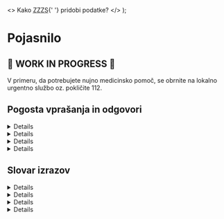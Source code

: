 
  <>
    Kako <abbr title="Zavod za zdravstveno zavarovanje Slovenije">ZZZS</abbr>{' '}
    pridobi podatke?
  </>
);

# Pojasnilo

## 🚧 **WORK IN PROGRESS** 🚧

V primeru, da potrebujete nujno medicinsko pomoč, se obrnite na lokalno
urgentno službo oz. pokličite 112.

## Pogosta vprašanja in odgovori

<Details id="data-source" summaryText="Od kode pridobivate podatke?">

    <abbr title="Zavod za zdravstveno zavarovanje Slovenije">ZZZS</abbr> redno
    javno objavlja [seznam zdravnikov, ki jih lahko izberemo za osebne
    zdravnike](https://zavarovanec.zzzs.si/wps/portal/portali/azos/ioz/ioz_izvajalci),
    s podatki o zasedenosti splošnih zdravnikov, pediatrov, ginekologov ter
    zobozdravnikov v javni zdravstveni mreži.

    Podatke uredimo in pripravimo za strojno branje ter jih shranimo [v
    odložišče](https://github.com/sledilnik/zdravniki-data). Koordinate, ki jih
    lahko prikažemo na zemljevidu, pridobimo prek naslovov ustanov, ki jih nato
    s pomočjo [Registra prostorskih enot
    (RPE)](https://podatki.gov.si/dataset/register-prostorskih-enot), ki ga
    ureja <abbr title="Geodetska uprava Republike Slovenije ">GURS</abbr>, pretvorimo v koordinate.

</Details>

<Details id="zzzs-data" summaryText={faqQuestion2}>

    **Izvajalci zdravstvenih storitev (gl. spodaj) samostojno določijo**, kateri
    zdravniki (ki izpolnjujejo pogoje za izbranega osebnega zdravnika) bodo
    opravljali naloge izbranega osebnega zdravnika, in to z **obrazcem sporočijo{' '}
    <abbr title="Zavod za zdravstveno zavarovanje Slovenije">ZZZS</abbr>**.

    Izvajalci sami določijo – _v okviru pogodbenega obsega zdravniških timov za
    posamezno dejavnost_ – obseg tima po posameznih zdravnikih, ki so izbrani
    osebni zdravniki. Na podlagi te informacije{' '}
    <abbr title="Zavod za zdravstveno zavarovanje Slovenije">ZZZS</abbr> uredi
    vnos v program, temu sledita avtomatska računalniška obdelava podatkov (ki
    ne omogoča ročnih posegov) in objava podatkov na spletu.

    Če zdravnik iz kakšnega koli razloga **ne more** opravljati dela v določenem
    minimalnem obsegu (npr. 0,2 tima ali 0,1 tima), ga lahko **izvajalec
    izvzame** iz tega dela, zavarovane osebe pa **obvesti, naj poiščejo novega
    osebnega zdravnika (verjetno v okviru iste enote)**. Če je zdravnik začasno
    odsoten **že dlje časa**, pa lahko – po presoji izvajalca – bodisi
    **zmanjšajo njegov obseg tima** in zavarovane osebe **postopoma preusmerjajo
    v druge ambulante** ali pa zadržijo prvotni obseg tima ob zagotovilu, da se
    v ambulanti opredeli zavarovane osebe vsaj do minimalnega obsega 0,1 tima. V
    obeh primerih pa se mora **zagotoviti ustrezno nadomeščanje odsotnega
    zdravnika** glede na ordinacijski čas. Izvajalci zdravstvenih storitev (gl.
    spodaj) samostojno določijo, kateri zdravniki (ki izpolnjujejo pogoje za
    izbranega osebnega zdravnika) bodo opravljali naloge izbranega osebnega
    zdravnika, in to z obrazcem sporočijo{' '}
    <abbr title="Zavod za zdravstveno zavarovanje Slovenije">ZZZS</abbr>.

</Details>

<Details
  id="accepts"
  summaryText="Zakaj piše, da zdravnik sprejema, potem pa ni na voljo?"
>
  Podatki o zasedenosti ambulant se **[ne posodabljajo sproti, ampak na 1 dan
  (torej ne vsakič, ko pride do
  spremembe](https://zavarovanec.zzzs.si/wps/portal/portali/azos/ioz/ioz_izvajalci))**,
  zato lahko pride do neskladja med objavljenimi podatki in ažurnim stanjem.
  Zdravnik je lahko v obdobju od objave do trenutka vaše poizvedbe že dosegel
  zahtevane
  <DataTerm
    id="accepts-term-head-quotient-1"
    term="head-quotient"
    text="glavarinske količnike"
  />, je na porodniški/bolniški ali pa v pokoju oz. pred upokojitvijo.
</Details>

<Details
  id="doctor-absence"
  summaryText="Kaj se zgodi, ko je zdravnik začasno odsoten?"
>
  Izvajalec je v takih primerih **dolžan urediti nadomeščanje** in zagotoviti
  nemoteno delovanje ambulante s pomočjo nadomestnega zdravnika. Za to je tudi
  **plačan s strani ZZZS**. Ambulanta **začasno odsotnega zdravnika**, ki še
  **ne dosega ustrezne obremenjenosti**
  <DataTerm
    id="doctor-absence-term-head-quotient-1"
    term="head-quotient"
    text="glavarinskih količnikov"
  />, je zato prav tako **dolžna sprejemati nove izbire zavarovanih oseb** in **ne
  sme odklanjati** novih pacientov, dokler ne doseže **predpisane obremenjenosti**
  iz Splošnega dogovora (1895 glavarinskih količnikov).
</Details>

## Slovar izrazov

<Details id="head-count" summaryText="Glavarina" variant="glossary">
  Število oseb, ki je določenega zdravnika **izbralo za osebnega zdravnika** in
  predstavlja približno polovico prihodka. Na podlagi **števila opredeljenih
  zavarovanih** oseb, ki se ugotavlja **štirikrat** letno (28. februarja, 31.
  maja, 31. avgusta in 30. novembra), se izračunajo količniki za glavarino.
</Details>

<Details id="head-quotient" summaryText="Glavarinski količnik" variant="glossary">
  Glavarina, **popravljena glede na starost pacientov** oz. vrednost
  zavarovane osebe pri izpolnjevanju glavarinske kvote (gl. zgornje opise
  glavarin v ambulantah družinske medicine, pediatrije in ginekologije).

Na primer: zavarovana oseba, stara **66 let**, pri končnemu seštevku
glavarine nima vrednosti **1, pač pa 2,2**.

Podobne glavarinske sisteme, temelječe na starostnih razredih, spolu in
občasno še na nekaterih drugih spremenljivkah, uporabljajo v **več evropskih
državah** (Angliji, na Nizozemskem, v Belgiji, na Danskem, Švedskem,
Norveškem ipd).

</Details>

<Details id="head-quota" summaryText="Glavarinska kvota" variant="glossary">
  **Maksimalni glavarinski količnik**, določen s strani{' '}
  <abbr title="Zavod za zdravstveno zavarovanje Slovenije">ZZZS</abbr>, pri
  katerem **lahko zdravniki primarnega nivoja odklonijo** sprejem zavarovane
  osebe.
</Details>

<Details id="team" summaryText="Zdravstveni tim" variant="glossary">
  Zdravstveni tim predstavlja **najnižjo organizacijsko enoto** v sistemu, torej
  ekipo ljudi, ki so **nujno potrebni**, da se lahko **izvaja ambulantna
  dejavnost**. Tim ponavadi sestavljata **zdravnik specialist in diplomirana
  medicinska sestra**.
</Details>
